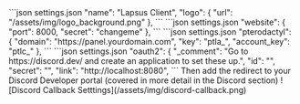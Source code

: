   <Steps>
    <Step title="Set the name and logo" icon="id-card" iconType="solid">
        ```json settings.json
        "name": "Lapsus Client",
          "logo": {
            "url": "/assets/img/logo_background.png"
          },
        ```
    </Step>
    <Step title="Change the port and admin secret" icon="plug" iconType="solid">
        ```json settings.json
        "website": {
          "port": 8000,
          "secret": "changeme"
        },
        ```
    </Step>
    <Step title="Add Pterodactyl details" icon="gamepad" iconType="sharp-solid">
       ```json settings.json
       "pterodactyl": {
          "domain": "https://panel.yourdomain.com",
          "key": "ptla_",
          "account_key": "ptlc_"
        },
       ```
    </Step>
    <Step title="Add Discord OAuth settings" icon="discord" iconType="brands">
       ```json settings.json
       "oauth2": {
          "_comment": "Go to https://discord.dev/ and create an application to set these up.",
          "id": "",
          "secret": "",
          "link": "http://localhost:8080",
       ```
       Then add the redirect to your Discord Developer portal (covered in more detail in the Discord section)
       <Frame caption="On the Discord Developer Portal, your redirect must end with /callback.">
       ![Discord Callback Setttings](/assets/img/discord-callback.png)
       </Frame>
    </Step>
  </Steps>